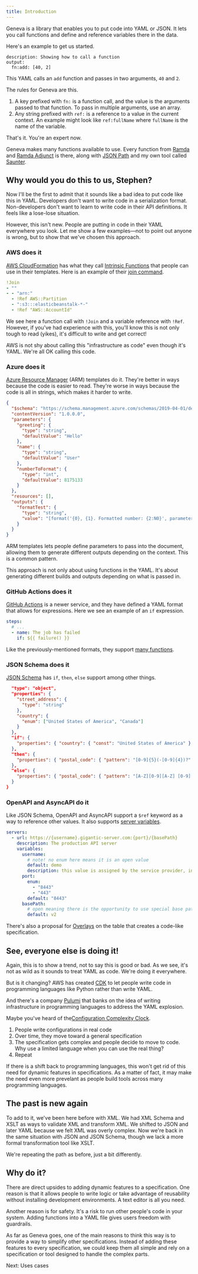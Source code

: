 ```yaml
---
title: Introduction
---
```



Geneva is a library that enables you to put code into YAML or JSON. It lets you call functions and define and reference variables there in the data.

Here's an example to get us started.

```yaml:geneva-eval
description: Showing how to call a function
output:
  fn:add: [40, 2]
```

This YAML calls an `add` function and passes in two arguments, `40` and `2`.

The rules for Geneva are this.

1. A key prefixed with `fn:` is a function call, and the value is the arguments passed to that function. To pass in multiple arguments, use an array.
2. Any string prefixed with `ref:` is a reference to a value in the current context. An example might look like `ref:fullName` where `fullName` is the name of the variable.

That's it. You're an expert now.

Geneva makes many functions available to use. Every function from [Ramda](https://ramdajs.com/) and [Ramda Adjunct](https://char0n.github.io/ramda-adjunct/2.27.0/) is there, along with [JSON Path](https://www.npmjs.com/package/jsonpath) and my own tool called [Saunter](https://www.npmjs.com/package/saunter).

## Why would you do this to us, Stephen?

Now I'll be the first to admit that it sounds like a bad idea to put code like this in YAML. Developers don't want to write code in a serialization format. Non-developers don't want to learn to write code in their API definitions. It feels like a lose-lose situation.

However, this isn't new. People are putting in code in their YAML everywhere you look. Let me show a few examples—not to point out anyone is wrong, but to show that we've chosen this approach.

### AWS does it

[AWS CloudFormation](https://aws.amazon.com/cloudformation/) has what they call [Intrinsic Functions](https://docs.aws.amazon.com/AWSCloudFormation/latest/UserGuide/intrinsic-function-reference.html) that people can use in their templates. Here is an example of their [join command](https://docs.aws.amazon.com/AWSCloudFormation/latest/UserGuide/intrinsic-function-reference-join.html).

```yaml
!Join
- ""
- - "arn:"
  - !Ref AWS::Partition
  - ":s3:::elasticbeanstalk-*-"
  - !Ref "AWS::AccountId"
```

We see here a function call with `!Join` and a variable reference with `!Ref`. However, if you've had experience with this, you'll know this is not only tough to read (yikes), it's difficult to write and get correct!

AWS is not shy about calling this "infrastructure as code" even though it's YAML. We're all OK calling this code.

### Azure does it

[Azure Resource Manager](https://docs.microsoft.com/en-us/azure/azure-resource-manager/templates/overview) (ARM) templates do it. They're better in ways because the code is easier to read. They're worse in ways because the code is all in strings, which makes it harder to write.

```json
{
  "$schema": "https://schema.management.azure.com/schemas/2019-04-01/deploymentTemplate.json#",
  "contentVersion": "1.0.0.0",
  "parameters": {
    "greeting": {
      "type": "string",
      "defaultValue": "Hello"
    },
    "name": {
      "type": "string",
      "defaultValue": "User"
    },
    "numberToFormat": {
      "type": "int",
      "defaultValue": 8175133
    }
  },
  "resources": [],
  "outputs": {
    "formatTest": {
      "type": "string",
      "value": "[format('{0}, {1}. Formatted number: {2:N0}', parameters('greeting'), parameters('name'), parameters('numberToFormat'))]"
    }
  }
}
```

ARM templates lets people define parameters to pass into the document, allowing them to generate different outputs depending on the context. This is a common pattern.

This approach is not only about using functions in the YAML. It's about generating different builds and outputs depending on what is passed in.

### GitHub Actions does it

[GitHub Actions](https://github.com/features/actions) is a newer service, and they have defined a YAML format that allows for expressions. Here we see an example of an `if` expression.

```yaml
steps:
  # ...
  - name: The job has failed
    if: ${{ failure() }}
```

Like the previously-mentioned formats, they support [many functions](https://docs.github.com/en/actions/reference/context-and-expression-syntax-for-github-actions).

### JSON Schema does it

[JSON Schema](https://json-schema.org/) has `if`, `then`, `else` support among other things.

```json
  "type": "object",
  "properties": {
    "street_address": {
      "type": "string"
    },
    "country": {
      "enum": ["United States of America", "Canada"]
    }
  },
  "if": {
    "properties": { "country": { "const": "United States of America" } }
  },
  "then": {
    "properties": { "postal_code": { "pattern": "[0-9]{5}(-[0-9]{4})?" } }
  },
  "else": {
    "properties": { "postal_code": { "pattern": "[A-Z][0-9][A-Z] [0-9][A-Z][0-9]" } }
  }
}
```

### OpenAPI and AsyncAPI do it

Like JSON Schema, OpenAPI and AsyncAPI support a `$ref` keyword as a way to reference other values. It also supports [server variables](https://github.com/OAI/OpenAPI-Specification/blob/master/versions/3.0.3.md#server-object-example).

```yaml
servers:
  - url: https://{username}.gigantic-server.com:{port}/{basePath}
    description: The production API server
    variables:
      username:
        # note! no enum here means it is an open value
        default: demo
        description: this value is assigned by the service provider, in this example `gigantic-server.com`
      port:
        enum:
          - "8443"
          - "443"
        default: "8443"
      basePath:
        # open meaning there is the opportunity to use special base paths as assigned by the provider, default is `v2`
        default: v2
```

There's also a proposal for [Overlays](https://github.com/OAI/OpenAPI-Specification/blob/master/proposals/004_Overlays.md) on the table that creates a code-like specification.

## See, everyone else is doing it!

Again, this is to show a trend, not to say this is good or bad. As we see, it's not as wild as it sounds to treat YAML as code. We're doing it everywhere.

But is it changing? AWS has created [CDK](https://aws.amazon.com/cdk/) to let people write code in programming languages like Python rather than write YAML.

And there's a company [Pulumi](https://www.pulumi.com/) that banks on the idea of writing infrastructure in programming languages to address the YAML explosion.

Maybe you've heard of the[Configuration Complexity Clock](http://mikehadlow.blogspot.com/2012/05/configuration-complexity-clock.html).

1. People write configurations in real code
2. Over time, they move toward a general specification
3. The specification gets complex and people decide to move to code. Why use a limited language when you can use the real thing?
4. Repeat

If there is a shift back to programming languages, this won't get rid of this need for dynamic features in specifications. As a matter of fact, it may make the need even more prevelant as people build tools across many programming languages.

## The past is new again

To add to it, we've been here before with XML. We had XML Schema and XSLT as ways to validate XML and transform XML. We shifted to JSON and later YAML because we felt XML was overly complex. Now we're back in the same situation with JSON and JSON Schema, though we lack a more formal transformation tool like XSLT.

We're repeating the path as before, just a bit differently.

## Why do it?

There are direct upsides to adding dynamic features to a specification. One reason is that it allows people to write logic or take advantage of reusability without installing development environments. A text editor is all you need.

Another reason is for safety. It's a risk to run other people's code in your system. Adding functions into a YAML file gives users freedom with guardrails.

As far as Geneva goes, one of the main reasons to think this way is to provide a way to simplify other specifications. Instead of adding these features to every specification, we could keep them all simple and rely on a specification or tool designed to handle the complex parts.

<SectionLink sectionName="useCases">Next: Uses cases</SectionLink>
